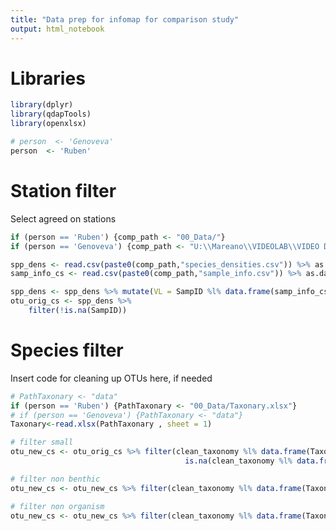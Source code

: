 ```yaml
---
title: "Data prep for infomap for comparison study"
output: html_notebook
---
```

# Libraries
```r
library(dplyr)
library(qdapTools)
library(openxlsx)

# person  <- 'Genoveva'
person  <- 'Ruben'
```

# Station filter
Select agreed on stations
```r
if (person == 'Ruben') {comp_path <- "00_Data/"}
if (person == 'Genoveva') {comp_path <- "U:\\Mareano\\VIDEOLAB\\VIDEO DATA\\200m_scale_species_by_sample\\Data_Delivery_2024\\"}

spp_dens <- read.csv(paste0(comp_path,"species_densities.csv")) %>% as.data.frame
samp_info_cs <- read.csv(paste0(comp_path,"sample_info.csv")) %>% as.data.frame

spp_dens <- spp_dens %>% mutate(VL = SampID %l% data.frame(samp_info_cs$SampID2, samp_info_cs$VL))
otu_orig_cs <- spp_dens %>% 
    filter(!is.na(SampID))
```

# Species filter
Insert code for cleaning up OTUs here, if needed
```r
# PathTaxonary <- "data"
if (person == 'Ruben') {PathTaxonary <- "00_Data/Taxonary.xlsx"}
# if (person == 'Genoveva') {PathTaxonary <- "data"}
Taxonary<-read.xlsx(PathTaxonary , sheet = 1)

# filter small
otu_new_cs <- otu_orig_cs %>% filter(clean_taxonomy %l% data.frame(Taxonary$Reference_List, Taxonary$basal_area_cm2)>4|
                                       is.na(clean_taxonomy %l% data.frame(Taxonary$Reference_List, Taxonary$basal_area_cm2)))

# filter non benthic
otu_new_cs <- otu_new_cs %>% filter(clean_taxonomy %l% data.frame(Taxonary$Reference_List, Taxonary$Ecosystem_section=="Benthic"))

# filter non organism
otu_new_cs <- otu_new_cs %>% filter(clean_taxonomy %l% data.frame(Taxonary$Reference_List, Taxonary$Object_type=="Organism"))

```

